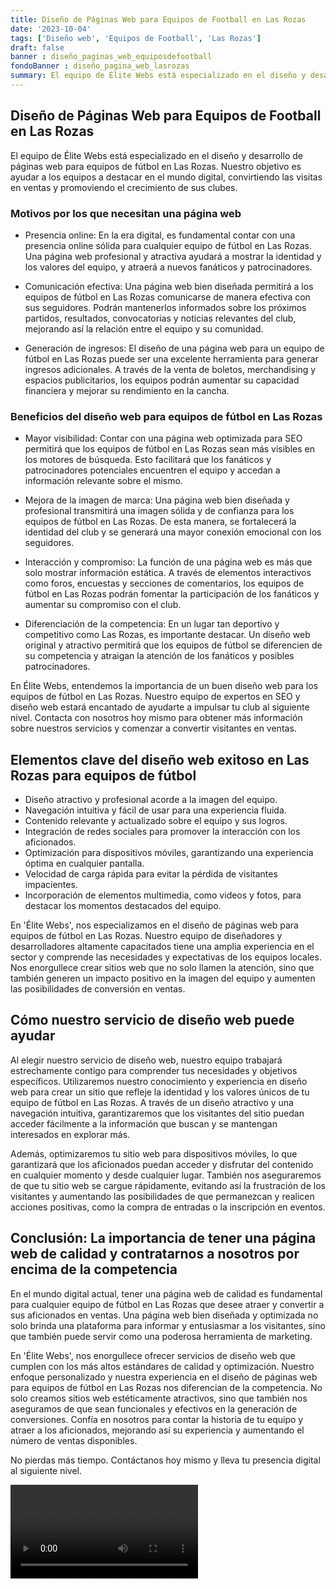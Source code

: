 ```yaml
---
title: Diseño de Páginas Web para Equipos de Football en Las Rozas
date: '2023-10-04'
tags: ['Diseño web', 'Equipos de Football', 'Las Rozas']
draft: false
banner : diseño_paginas_web_equiposdefootball
fondoBanner : diseño_pagina_web_lasrozas
summary: El equipo de Élite Webs está especializado en el diseño y desarrollo de páginas web para equipos de fútbol en Las Rozas. Nuestro objetivo es ayudar a los equipos a destacar en el mundo digital, convirtiendo las visitas en ventas y promoviendo el crecimiento de sus clubes.
---
```


## Diseño de Páginas Web para Equipos de Football en Las Rozas

El equipo de Élite Webs está especializado en el diseño y desarrollo de páginas web para equipos de fútbol en Las Rozas. Nuestro objetivo es ayudar a los equipos a destacar en el mundo digital, convirtiendo las visitas en ventas y promoviendo el crecimiento de sus clubes.

### Motivos por los que necesitan una página web

- Presencia online: En la era digital, es fundamental contar con una presencia online sólida para cualquier equipo de fútbol en Las Rozas. Una página web profesional y atractiva ayudará a mostrar la identidad y los valores del equipo, y atraerá a nuevos fanáticos y patrocinadores.

- Comunicación efectiva: Una página web bien diseñada permitirá a los equipos de fútbol en Las Rozas comunicarse de manera efectiva con sus seguidores. Podrán mantenerlos informados sobre los próximos partidos, resultados, convocatorias y noticias relevantes del club, mejorando así la relación entre el equipo y su comunidad.

- Generación de ingresos: El diseño de una página web para un equipo de fútbol en Las Rozas puede ser una excelente herramienta para generar ingresos adicionales. A través de la venta de boletos, merchandising y espacios publicitarios, los equipos podrán aumentar su capacidad financiera y mejorar su rendimiento en la cancha.

### Beneficios del diseño web para equipos de fútbol en Las Rozas

- Mayor visibilidad: Contar con una página web optimizada para SEO permitirá que los equipos de fútbol en Las Rozas sean más visibles en los motores de búsqueda. Esto facilitará que los fanáticos y patrocinadores potenciales encuentren el equipo y accedan a información relevante sobre el mismo.

- Mejora de la imagen de marca: Una página web bien diseñada y profesional transmitirá una imagen sólida y de confianza para los equipos de fútbol en Las Rozas. De esta manera, se fortalecerá la identidad del club y se generará una mayor conexión emocional con los seguidores.

- Interacción y compromiso: La función de una página web es más que solo mostrar información estática. A través de elementos interactivos como foros, encuestas y secciones de comentarios, los equipos de fútbol en Las Rozas podrán fomentar la participación de los fanáticos y aumentar su compromiso con el club.

- Diferenciación de la competencia: En un lugar tan deportivo y competitivo como Las Rozas, es importante destacar. Un diseño web original y atractivo permitirá que los equipos de fútbol se diferencien de su competencia y atraigan la atención de los fanáticos y posibles patrocinadores.

En Élite Webs, entendemos la importancia de un buen diseño web para los equipos de fútbol en Las Rozas. Nuestro equipo de expertos en SEO y diseño web estará encantado de ayudarte a impulsar tu club al siguiente nivel. Contacta con nosotros hoy mismo para obtener más información sobre nuestros servicios y comenzar a convertir visitantes en ventas.

<GifSeo />

<Cta />

## Elementos clave del diseño web exitoso en Las Rozas para equipos de fútbol

- Diseño atractivo y profesional acorde a la imagen del equipo.
- Navegación intuitiva y fácil de usar para una experiencia fluida.
- Contenido relevante y actualizado sobre el equipo y sus logros.
- Integración de redes sociales para promover la interacción con los aficionados.
- Optimización para dispositivos móviles, garantizando una experiencia óptima en cualquier pantalla.
- Velocidad de carga rápida para evitar la pérdida de visitantes impacientes.
- Incorporación de elementos multimedia, como videos y fotos, para destacar los momentos destacados del equipo.

En 'Élite Webs', nos especializamos en el diseño de páginas web para equipos de fútbol en Las Rozas. Nuestro equipo de diseñadores y desarrolladores altamente capacitados tiene una amplia experiencia en el sector y comprende las necesidades y expectativas de los equipos locales. Nos enorgullece crear sitios web que no solo llamen la atención, sino que también generen un impacto positivo en la imagen del equipo y aumenten las posibilidades de conversión en ventas.

## Cómo nuestro servicio de diseño web puede ayudar

Al elegir nuestro servicio de diseño web, nuestro equipo trabajará estrechamente contigo para comprender tus necesidades y objetivos específicos. Utilizaremos nuestro conocimiento y experiencia en diseño web para crear un sitio que refleje la identidad y los valores únicos de tu equipo de fútbol en Las Rozas. A través de un diseño atractivo y una navegación intuitiva, garantizaremos que los visitantes del sitio puedan acceder fácilmente a la información que buscan y se mantengan interesados en explorar más.

Además, optimizaremos tu sitio web para dispositivos móviles, lo que garantizará que los aficionados puedan acceder y disfrutar del contenido en cualquier momento y desde cualquier lugar. También nos aseguraremos de que tu sitio web se cargue rápidamente, evitando así la frustración de los visitantes y aumentando las posibilidades de que permanezcan y realicen acciones positivas, como la compra de entradas o la inscripción en eventos.

## Conclusión: La importancia de tener una página web de calidad y contratarnos a nosotros por encima de la competencia

En el mundo digital actual, tener una página web de calidad es fundamental para cualquier equipo de fútbol en Las Rozas que desee atraer y convertir a sus aficionados en ventas. Una página web bien diseñada y optimizada no solo brinda una plataforma para informar y entusiasmar a los visitantes, sino que también puede servir como una poderosa herramienta de marketing.

En 'Élite Webs', nos enorgullece ofrecer servicios de diseño web que cumplen con los más altos estándares de calidad y optimización. Nuestro enfoque personalizado y nuestra experiencia en el diseño de páginas web para equipos de fútbol en Las Rozas nos diferencian de la competencia. No solo creamos sitios web estéticamente atractivos, sino que también nos aseguramos de que sean funcionales y efectivos en la generación de conversiones. Confía en nosotros para contar la historia de tu equipo y atraer a los aficionados, mejorando así su experiencia y aumentando el número de ventas disponibles.

No pierdas más tiempo. Contáctanos hoy mismo y lleva tu presencia digital al siguiente nivel.

<Video />

<CtaBot job='Equipos de Football' city='Las Rozas'/>

<Gmaps query='Las Rozas+españa+maps' />